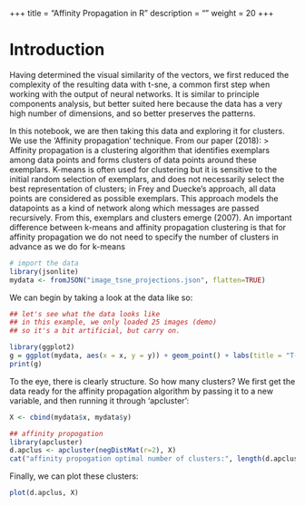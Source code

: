 +++
title = "Affinity Propagation in R"
description = ""
weight = 20
+++

# Introduction
Having determined the visual similarity of the vectors, we first reduced the complexity of the resulting data with t-sne, a common first step when working with the output of neural networks. It is similar to principle components analysis, but better suited here because the data has a very high number of dimensions, and so better preserves the patterns. 

In this notebook, we are then taking this data and exploring it for clusters. We use the 'Affinity propagation' technique. From our paper (2018): 
> Affinity propagation is a clustering algorithm that identifies exemplars among data points and forms clusters of data points around these exemplars. K-means is often used for clustering but it is sensitive to the initial random selection of exemplars, and does not necessarily select the best representation of clusters; in Frey and Duecke’s approach, all data points are considered as possible exemplars. This approach models the datapoints as a kind of network along which messages are passed recursively. From this, exemplars and clusters emerge (2007). An important difference between k-means and affinity propagation clustering is that for affinity propagation we do not need to specify the number of clusters in advance as we do for k-means



```r
# import the data
library(jsonlite)
mydata <- fromJSON("image_tsne_projections.json", flatten=TRUE)

```

We can begin by taking a look at the data like so:
```r
## let's see what the data looks like
## in this example, we only loaded 25 images (demo)
## so it's a bit artificial, but carry on.

library(ggplot2)
g = ggplot(mydata, aes(x = x, y = y)) + geom_point() + labs(title = "T-SNE Plot of Image Similarity Vectors")
print(g)
```

To the eye, there is clearly structure. So how many clusters? We first get the data ready for the affinity propagation algorithm by passing it to a new variable, and then running it through 'apcluster':
```r
X <- cbind(mydata$x, mydata$y)

## affinity propogation
library(apcluster)
d.apclus <- apcluster(negDistMat(r=2), X) 
cat("affinity propogation optimal number of clusters:", length(d.apclus@clusters), "\n")
```


Finally, we can plot these clusters:

```r
plot(d.apclus, X)

```


